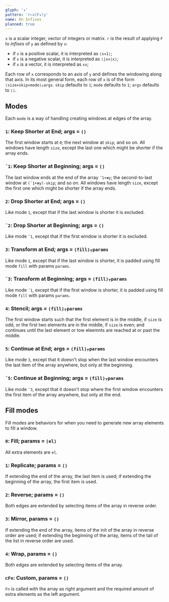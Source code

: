```yaml
---
glyph: '↡'
pattern: 'r←x(F↡)y'
name: On Infixes
planned: true
---
```


`x` is a scalar integer, vector of integers or matrix. `r` is the result of applying `F` to *infixes* of `y` as defined by `x`:

* if `x` is a positive scalar, it is interpreted as `⟨x⋄1⟩`;
* if `x` is a negative scalar, it is interpreted as `⟨|x⋄|x⟩`;
* if `x` is a vector, it is interpreted as `∧x`;

Each row of `x` corresponds to an axis of `y` and defines the windowing along that axis. In its most general form, each row of `x` is of the form `⟨size⋄skip⋄mode⟩⍪args`. `skip` defaults to `1`; `mode` defaults to `1`; `args` defaults to `⟨⟩`.

## Modes

Each `mode` is a way of handling creating windows at edges of the array.

### `1`: Keep Shorter at End; args = `⟨⟩`

The first window starts at `0`; the next window at `skip`; and so on. All windows have length `size`, except the last one which might be shorter if the array ends.

### `¯1`: Keep Shorter at Beginning; args = `⟨⟩`

The last window ends at the end of the array `¯1+≢y`; the second-to-last window at `(¯1+≢y)-skip`; and so on. All windows have length `size`, except the first one which might be shorter if the array ends.

### `2`: Drop Shorter at End; args = `⟨⟩`

Like mode `1`, except that if the last window is shorter it is excluded.

### `¯2`: Drop Shorter at Beginning; args = `⟨⟩`

Like mode `¯1`, except that if the first window is shorter it is excluded.

### `3`: Transform at End; args = `⟨fill⟩⍪params`

Like mode `1`, except that if the last window is shorter, it is padded using fill mode `fill` with params `params`.

### `¯3`: Transform at Beginning; args = `⟨fill⟩⍪params`

Like mode `¯1`, except that if the first window is shorter, it is padded using fill mode `fill` with params `params`.

### `4`: Stencil; args = `⟨fill⟩⍪params`

The first window starts such that the first element is in the middle, if `size` is odd, or the first two elements are in the middle, if `size` is even; and continues until the last element or tow eleemnts are reached at or past the middle.

### `5`: Continue at End; args = `⟨fill⟩⍪params`

Like mode `3`, except that it doesn't stop when the last window encounters the last item of the array anywhere, but only at the beginning.

### `¯5`: Continue at Beginning; args = `⟨fill⟩⍪params`

Like mode `¯3`, except that it doesn't stop where the first window encounters the first item of the array anywhere, but only at the end.

## Fill modes

Fill modes are behaviors for when you need to generate new array elements to fill a window.

### `0`: Fill; params = `⟨el⟩`

All extra elements are `el`.

### `1`: Replicate; params = `⟨⟩`

If extending the end of the array, the last item is used; if extending the beginning of the array, the first item is used.

### `2`: Reverse; params = `⟨⟩`

Both edges are extended by selecting items of the array in reverse order.

### `3`: Mirror, params = `⟨⟩`

If extending the end of the array, items of the init of the array in reverse order are used; if extending the beginning of the array, items of the tail of the list in reverse order are used.

### `4`: Wrap, params = `⟨⟩`

Both edges are extended by selecting items of the array.

### `⊏Fn`: Custom, params = `⟨⟩`

`Fn` is called with the array as right argument and the required amount of extra elements as the left argument.

